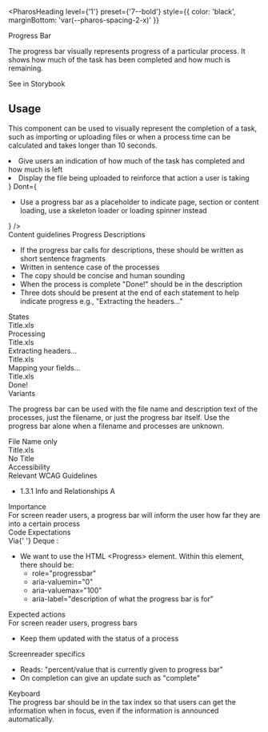 
<PharosHeading
  level={'1'}
  preset={'7--bold'}
  style={{ color: 'black', marginBottom: 'var(--pharos-spacing-2-x)' }}
>
  Progress Bar
</PharosHeading>

<div style={{ marginBottom: 'var(--pharos-spacing-5-x)' }}>
  <p style={{ fontSize: 'var(--pharos-type-scale-6)', lineHeight: '2rem' }}>
    The progress bar visually represents progress of a particular process. It shows how much of the
    task has been completed and how much is remaining.
  </p>
  <PharosLink href="#" target="_blank">
    See in Storybook
  </PharosLink>
</div>

## Usage

<div style={{ marginBottom: 'var(--pharos-spacing-3-x)' }}>
  <p>
    This component can be used to visually represent the completion of a task, such as importing or
    uploading files or when a process time can be calculated and takes longer than 10 seconds.
  </p>
</div>

<PageSection title="Best Practices">
  <BestPractices
    Do={
      <ul>
        <li>Give users an indication of how much of the task has completed and how much is left</li>
        <li>Display the file being uploaded to reinforce that action a user is taking</li>
      </ul>
    }
    Dont={
      <ul>
        <li>
          Use a progress bar as a placeholder to indicate page, section or content loading, use a
          skeleton loader or loading spinner instead
        </li>
      </ul>
    }
  />
</PageSection>

<div style={{ marginBottom: 'var(--pharos-spacing-3-x)' }}>
  <PharosHeading level={'2'} preset={'6'} style={{ marginBottom: 'var(--pharos-spacing-1-x)' }}>
    Content guidelines
  </PharosHeading>
  <PharosHeading level={'3'} preset={'4'}>
    Progress Descriptions
  </PharosHeading>
  <ul>
    <li>
      If the progress bar calls for descriptions, these should be written as short sentence
      fragments
    </li>
    <li>Written in sentence case of the processes</li>
    <li>The copy should be concise and human sounding </li>
    <li>When the process is complete "Done!" should be in the description</li>
    <li>
      Three dots should be present at the end of each statement to help indicate progress e.g.,
      "Extracting the headers…"
    </li>
  </ul>
</div>

<div style={{ marginBottom: 'var(--pharos-spacing-5-x)' }}>
  <PharosHeading level={'2'} preset={'6'}>
    States
  </PharosHeading>
  <PharosProgressBar value="25">
    <div slot="title">Title.xls</div>
    <div slot="description">Processing</div>
  </PharosProgressBar>
  <PharosProgressBar value="50">
    <div slot="title">Title.xls</div>
    <div slot="description">Extracting headers...</div>
  </PharosProgressBar>
  <PharosProgressBar value="75">
    <div slot="title">Title.xls</div>
    <div slot="description">Mapping your fields...</div>
  </PharosProgressBar>
  <PharosProgressBar value="100">
    <div slot="title">Title.xls</div>
    <div slot="description">Done!</div>
  </PharosProgressBar>
</div>

<div style={{ marginBottom: 'var(--pharos-spacing-5-x)' }}>
  <PharosHeading level={'2'} preset={'6'}>
    Variants
  </PharosHeading>
  <p>
    The progress bar can be used with the file name and description text of the processes, just the
    filename, or just the progress bar itself. Use the progress bar alone when a filename and
    processes are unknown.
  </p>
  <div style={{ marginBottom: 'var(--pharos-spacing-one-and-a-half-x)' }}>
    <div>
      <PharosHeading level={'3'} preset={'4'}>
        File Name only
      </PharosHeading>
    </div>
    <PharosProgressBar value="100">
      <div slot="title">Title.xls</div>
    </PharosProgressBar>
  </div>
  <div>
    <div>
      <PharosHeading level={'3'} preset={'4'}>
        No Title
      </PharosHeading>
    </div>
    <PharosProgressBar value="100"></PharosProgressBar>
  </div>
</div>

<div style={{ marginBottom: 'var(--pharos-spacing-5-x)' }}>
  <PharosHeading level={'2'} preset={'6'}>
    Accessibility
  </PharosHeading>
  <div style={{ marginBottom: 'var(--pharos-spacing-3-x)' }}>
    <PharosHeading level={'3'} preset={'4'}>
      Relevant WCAG Guidelines
    </PharosHeading>
    <ul>
      <li>
        <PharosLink href="https://www.w3.org/WAI/WCAG21/Understanding/info-and-relationships.html">
          1.3.1 Info and Relationships A
        </PharosLink>
      </li>
    </ul>
  </div>
  <div style={{ marginBottom: 'var(--pharos-spacing-3-x)' }}>
    <PharosHeading level={'3'} preset={'4'}>
      Importance
    </PharosHeading>
    <div>
      For screen reader users, a progress bar will inform the user how far they are into a certain
      process
    </div>
  </div>
  <div style={{ marginBottom: 'var(--pharos-spacing-3-x)' }}>
    <PharosHeading level={'3'} preset={'4'}>
      Code Expectations
    </PharosHeading>
    <div style={{ fontWeight: 'bold' }}>
      Via{' '}
      <PharosLink href="https://dequeuniversity.com/library/aria/progress-bar-bounded">
        Deque
      </PharosLink>
      :
    </div>
    <ul>
      <li>
        We want to use the HTML &lt;Progress&gt; element. Within this element, there should be:
        <ul>
          <li>role="progressbar"</li>
          <li>aria-valuemin="0"</li>
          <li>aria-valuemax="100"</li>
          <li>aria-label="description of what the progress bar is for"</li>
        </ul>
      </li>
    </ul>
  </div>
  <div style={{ marginBottom: 'var(--pharos-spacing-3-x)' }}>
    <PharosHeading level={'3'} preset={'4'}>
      Expected actions
    </PharosHeading>
    <div style={{ fontWeight: 'bold' }}>For screen reader users, progress bars</div>
    <ul>
      <li>Keep them updated with the status of a process</li>
    </ul>
    <div style={{ fontWeight: 'bold' }}>Screenreader specifics</div>
    <ul>
      <li>Reads: "percent/value that is currently given to progress bar"</li>
      <li>On completion can give an update such as "complete"</li>
    </ul>
    <div style={{ fontWeight: 'bold' }}>Keyboard</div>
    <div>
      The progress bar should be in the tax index so that users can get the information when in
      focus, even if the information is announced automatically.
    </div>
  </div>
</div>
